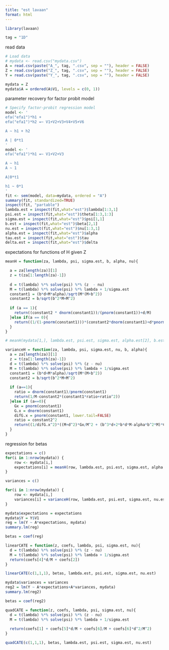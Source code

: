 ```yaml
---
title: "est lavaan"
format: html
---
```


```r
library(lavaan)
```

```r
tag = "1D"
```

read data
```r
# Load data
# mydata <- read.csv("mydata.csv")
A = read.csv(paste("A_", tag, ".csv", sep = ""), header = FALSE)
Z = read.csv(paste("Z_", tag, ".csv", sep = ""), header = FALSE)
Y = read.csv(paste("Y_", tag, ".csv", sep = ""), header = FALSE)

mydata = Z
mydata$A = ordered(A$V1, levels = c(0, 1))
```

parameter recovery for factor probit model
```r
# Specify factor-probit regression model
model <- '
efa("efa1")*h1 + 
efa("efa1")*h2 =~ V1+V2+V3+V4+V5+V6

A ~ h1 + h2

A | 0*t1
'
model <- '
efa("efa1")*h1 =~ V1+V2+V3

A ~ h1
A ~ 1

A|0*t1

h1 ~ 0*1
'
fit <- sem(model, data=mydata, ordered = "A")
summary(fit, standardized=TRUE)
inspect(fit, "partable")
lambda.est = inspect(fit,what="est")$lambda[1:3,1]
psi.est = inspect(fit,what="est")$theta[1:3,1:3]
sigma.est = inspect(fit,what="est")$psi[1,1]
b.est = inspect(fit,what="est")$beta[2,1]
nu.est = inspect(fit,what="est")$nu[1:3,1]
alpha.est = inspect(fit,what="est")$alpha
tau.est = inspect(fit,what="est")$tau
delta.est = inspect(fit,what="est")$delta
```

expectations for functions of H given Z
```r
meanH = function(za, lambda, psi, sigma.est, b, alpha, nu){

  a = za[length(za)][1]
  z = t(za[1:length(za)-1])
  
  d = t(lambda) %*% solve(psi) %*% (z  - nu)
  M = t(lambda) %*% solve(psi) %*% lambda + 1/sigma.est
  constant1 = (b*d+M*alpha)/sqrt(M*(M+b^2))
  constant2 = b/sqrt(b^2*M+M^2)
  
  if (a == 1){
    return((constant2 * dnorm(constant1))/(pnorm(constant1))+d/M)
  }else if(a == 0){
    return((1/(1-pnorm(constant1)))*(constant2*dnorm(constant1)+d*pnorm(constant1)/M))
  }
}

# meanH(mydata[1,], lambda.est, psi.est, sigma.est, alpha.est[2], b.est)

varianceH = function(za, lambda, psi, sigma.est, nu, b, alpha){
  a = za[length(za)][1]
  z = t(za[1:length(za)-1])
  d = t(lambda) %*% solve(psi) %*% (z - nu)
  M = t(lambda) %*% solve(psi) %*% lambda + 1/sigma.est
  constant1 = (b*d+M*alpha)/sqrt(M*(M+b^2))
  constant2 = b/sqrt(b^2*M+M^2)
  
  if (a==1){
    ratio = dnorm(constant1)/pnorm(constant1)
    return(1/M-constant2*(constant1*ratio+ratio^2))
  }else if (a==0){
    Gx = pnorm(constant1)
    G.x = dnorm(constant1)
    difG.x = pnorm(constant1, lower.tail=FALSE)
    ratio = constant2^2
    return((1/difG.x^2)*((M+d^2)*Gx/M^2 + (b^3*d+2*b*d*M-alpha*b^2*M)*G.x/((b^2*M+M^2)^(3/2)) - ratio*G.x^2-(M+2*d^2)*Gx^2/M^2 - (3*b^3*d+4*b*d*M-b^2*alpha*M)*Gx*G.x/((b^2*M+M^2)^(3/2))))
  }
}
```

regression for betas
```r
expectations = c()
for(i in 1:nrow(mydata)) {
    row <- mydata[i,]
    expectations[i] = meanH(row, lambda.est, psi.est, sigma.est, alpha.est[2], b.est, nu.est)
}
```

```r
variances = c()

for(i in 1:nrow(mydata)) {
    row <- mydata[i,]
    variances[i] = varianceH(row, lambda.est, psi.est, sigma.est, nu.est, b.est, alpha.est[2])
}

mydata$expectations = expectations
mydata$Y = Y$V1
reg = lm(Y ~ A*expectations, mydata)
summary.lm(reg)

betas = coef(reg)
```

```r
linearCATE = function(z, coefs, lambda, psi, sigma.est, nu){
  d = t(lambda) %*% solve(psi) %*% (z - nu)
  M = t(lambda) %*% solve(psi) %*% lambda + 1/sigma.est
  return(coefs[4]*d/M + coefs[2])
}

linearCATE(c(1,1,1), betas, lambda.est, psi.est, sigma.est, nu.est)
```

```r
mydata$variances = variances
reg2 = lm(Y ~ A*expectations+A*variances, mydata)
summary.lm(reg2)

betas = coef(reg2)

quadCATE = function(z, coefs, lambda, psi, sigma.est, nu){
  d = t(lambda) %*% solve(psi) %*% (z - nu)
  M = t(lambda) %*% solve(psi) %*% lambda + 1/sigma.est
  
  return(coefs[1] + coefs[5]*d/M + coefs[6]/M + coefs[6]*d^2/M^2)
}

quadCATE(c(1,1,1), betas, lambda.est, psi.est, sigma.est, nu.est)
```

